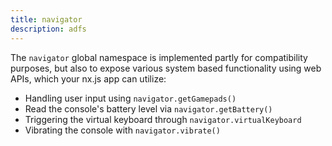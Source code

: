 ```yaml
---
title: navigator
description: adfs
---
```


The `navigator` global namespace is implemented partly for compatibility purposes, but also to expose various system based functionality using web APIs, which your nx.js app can utilize:
  * Handling user input using `navigator.getGamepads()`
  * Read the console's battery level via `navigator.getBattery()`
  * Triggering the virtual keyboard through `navigator.virtualKeyboard`
  * Vibrating the console with `navigator.vibrate()`